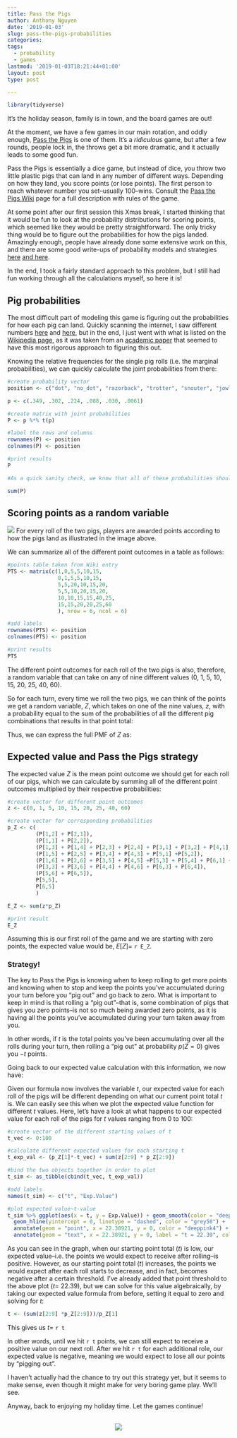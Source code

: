 ```yaml
---
title: Pass the Pigs 
author: Anthony Nguyen
date: '2019-01-03'
slug: pass-the-pigs-probabilities
categories:
tags:
  - probability
  - games
lastmod: '2019-01-03T18:21:44+01:00'
layout: post
type: post

---
```

```r
library(tidyverse)
```
It's the holiday season, family is in town, and the board games are out!

At the moment, we have a few games in our main rotation, and oddly enough, [Pass the Pigs](https://www.amazon.com/Winning-Moves-Games-Pass-Pigs/dp/B00005JG3Y) is one of them. It's a *ridiculous* game, but after a few rounds, people lock in, the throws get a bit more dramatic, and it actually leads to some good fun.

Pass the Pigs is essentially a dice game, but instead of dice, you throw two little plastic pigs that can land in any number of different ways. Depending on how they land, you score points (or lose points). The first person to reach whatever number you set--usually 100--wins. Consult the [Pass the Pigs Wiki](https://en.wikipedia.org/wiki/Pass_the_Pigs) page for a full description with rules of the game.

At some point after our first session this Xmas break, I started thinking that it would be fun to look at the probability distributions for scoring points, which seemed like they would be pretty straightforward. The only tricky thing would be to figure out the probabilities for how the pigs landed. Amazingly enough, people have already done some extensive work on this, and there are some good write-ups of probability models and strategies [here](http://daynebatten.com/2015/09/optimal-pass-the-pigs-strategy/) [and here](http://paulowengames.blogspot.com/2012/01/risk-management-and-pigs-running.html).

In the end, I took a fairly standard approach to this problem, but I still had fun working through all the calculations myself, so here it is!

## Pig probabilities

The most difficult part of modeling this game is figuring out the probabilities for how each pig can land. Quickly scanning the internet, I saw different numbers [here](https://boardgamegeek.com/thread/708103/serious-stats-silly-game) and [here](http://passpigs.tripod.com/prob.html), but in the end, I just went with what is listed on the [Wikipedia page](https://en.wikipedia.org/wiki/Pass_the_Pigs#Relative_frequencies), as it was taken from an [academic paper](http://jse.amstat.org/v14n3/datasets.kern.html) that seemed to have this most rigorous approach to figuring this out.

Knowing the relative frequencies for the single pig rolls (i.e. the marginal probabilities), we can quickly calculate the joint probabilities from there:

```r

#create probability vector
position <- c("dot", "no_dot", "razorback", "trotter", "snouter", "jowler")

p <- c(.349, .302, .224, .088, .030, .0061)

#create matrix with joint probabilities
P <- p %*% t(p)

#label the rows and columns
rownames(P) <- position
colnames(P) <- position

#print results
P
```

```r
#As a quick sanity check, we know that all of these probabilities should sum up to one, which we can quickly verify:

sum(P)
```

## Scoring points as a random variable
![](/posts/2019-01-03-pass-the-pigs-probabilities_files/pass_pigs_pts.jpg)
For every roll of the two pigs, players are awarded points according to how the pigs land as illustrated in the image above.

We can summarize all of the different point outcomes in a table as follows:
```r

#points table taken from Wiki entry
PTS <- matrix(c(1,0,5,5,10,15,
                0,1,5,5,10,15,
                5,5,20,10,15,20,
                5,5,10,20,15,20,
                10,10,15,15,40,25,
                15,15,20,20,25,60
                ), nrow = 6, ncol = 6)

#add labels
rownames(PTS) <- position
colnames(PTS) <- position

#print results
PTS
```
The different point outcomes for each roll of the two pigs is also, therefore, a random variable that can take on any of nine different values (0, 1, 5, 10, 15, 20, 25, 40, 60).

So for each turn, every time we roll the two pigs, we can think of the points we get a random variable, $Z$, which takes on one of the nine values, $z$, with a probability equal to the sum of the probabilities of all the different pig combinations that results in that point total:

\begin{align*}
p(Z=0) =& \,p(\text{dot, no_dot}) + p(\text{no_dot, dot}) \\
p(Z=1) =& \,p(\text{dot, dot}) + p(\text{no_dot, no_dot}) \\
p(Z=5) =& \,p(\text{razorback, dot}) + p(\text{trotter, dot}) + p(\text{razorback, no_dot}) + p(\text{trotter, no_dot}) + \\
  &p(\text{dot, razorback}) + p(\text{no_dot, razorback}) + p(\text{dot, trotter}) + p(\text{no_dot, trotter}) \\
p(Z=10) =& \,p(\text{snouter, dot}) + p(\text{snouter, no_dot}) + p(\text{trotter, razorback}) + p(\text{razorback, trotter}) + \\
  &p(\text{dot, snouter}) + p(\text{no_dot, snouter}) \\
p(Z=15) =& \,p(\text{jowler, dot}) + p(\text{jowler, no_dot}) + p(\text{snouter, razorback}) + p(\text{snouter, trotter}) + \\
  &p(\text{razorback, snouter}) + p(\text{trotter, snouter}) + p(\text{dot, jowler}) + p(\text{no_dot, jowler})\\
p(Z=20) =& \,p(\text{razorback, razorback}) + p(\text{jowler, razorback}) + p(\text{trotter, trotter}) +p(\text{jowler, trotter}) + \\
  &p(\text{razorback, jowler}) + p(\text{trotter, jowler}) \\
p(Z=25) =& \,p(\text{jowler, snouter}) + p(\text{snouter, jowler}) \\
p(Z=40) =& \,p(\text{snouter, snouter}) \\
p(Z=60) =& \,p(\text{jowler, jowler})
\end{align*}

Thus, we can express the full PMF of $Z$ as:

\begin{equation}
    p_Z(z)=
    \begin{cases}
      `r P[1,2] + P[2,1]`, & \text{if}\ z=0 \\
      `r P[1,1] + P[2,2]`, & \text{if}\ z=1 \\
      `r P[1,3] + P[1,4] + P[2,3] + P[2,4] + P[3,1] + P[3,2] + P[4,1] +P[4,2]`, & \text{if}\ z=5 \\
      `r P[1,5] + P[2,5] + P[3,4] + P[4,3] + P[5,1] +P[5,2]`, & \text{if}\ z=10 \\
      `r P[1,6] + P[2,6] + P[3,5] + P[4,5] +P[5,3] + P[5,4] + P[6,1] + P[6,2]`, & \text{if}\ z=15 \\
      `r P[3,3] + P[3,6] + P[4,4] + P[4,6] + P[6,3] + P[6,4]`, & \text{if}\ z=20 \\
      `r P[5,6] + P[6,5]`, & \text{if}\ z=25 \\
      `r P[5,5]`, & \text{if}\ z=40 \\
      `r P[6,6]`, & \text{if}\ z=60 \\
      0, & \text{otherwise.}
    \end{cases}
  \end{equation}

## Expected value and Pass the Pigs strategy

The expected value $Z$ is the mean point outcome we should get for each roll of our pigs, which we can calculate by summing all of the different point outcomes multiplied by their respective probabilities:

\begin{align}
E[Z] &= \sum z p_Z(z) \\
  &= 0\cdot p(Z=0) + 1\cdot p(Z=1) + \dots 60\cdot p(Z=60)
\end{align}

```r

#create vector for different point outcomes
z <- c(0, 1, 5, 10, 15, 20, 25, 40, 60)

#create vector for corresponding probabilities
p_Z <- c(
         (P[1,2] + P[2,1]),
         (P[1,1] + P[2,2]),
         (P[1,3] + P[1,4] + P[2,3] + P[2,4] + P[3,1] + P[3,2] + P[4,1] +P[4,2]),
         (P[1,5] + P[2,5] + P[3,4] + P[4,3] + P[5,1] +P[5,2]),
         (P[1,6] + P[2,6] + P[3,5] + P[4,5] +P[5,3] + P[5,4] + P[6,1] + P[6,2]),
         (P[3,3] + P[3,6] + P[4,4] + P[4,6] + P[6,3] + P[6,4]),
         (P[5,6] + P[6,5]),
         P[5,5],
         P[6,5]
         )

E_Z <- sum(z*p_Z)

#print result
E_Z
```
Assuming this is our first roll of the game and we are starting with zero points, the expected value would be, $E[Z]$= `r E_Z`.

### Strategy!

The key to Pass the Pigs is knowing when to keep rolling to get more points and knowing when to stop and keep the points you've accumulated during your turn before you "pig out" and go back to zero. What is important to keep in mind is that rolling a "pig out"--that is, some combination of pigs that gives you zero points--is not so much being awarded zero points, as it is having all the points you've accumulated during your turn taken away from you.

In other words, if $t$ is the total points you've been accumulating over all the rolls during your turn, then rolling a "pig out" at probability $p(Z=0)$ gives you $-t$ points.

Going back to our expected value calculation with this information, we now have:

\begin{align}
E[Z] &= \sum z p_Z(z) \\
  &= -t\cdot p(Z=0) + 1\cdot p(Z=1) + \dots 60\cdot p(Z=60)
\end{align}

Given our formula now involves the variable $t$, our expected value for each roll of the pigs will be different depending on what our current point total $t$ is. We can easily see this when we plot the expected value function for different $t$ values.  Here, let's have a look at what happens to our expected value for each roll of the pigs for $t$ values ranging from 0 to 100:

```r

#create vector of the different starting values of t
t_vec <- 0:100

#calculate different expected values for each starting t
t_exp_val <- (p_Z[1]*-t_vec) + sum(z[2:9] * p_Z[2:9])

#bind the two objects together in order to plot
t_sim <- as_tibble(cbind(t_vec, t_exp_val))

#add labels
names(t_sim) <- c("t", "Exp.Value")

#plot expected value~t-value
t_sim %>% ggplot(aes(x = t, y = Exp.Value)) + geom_smooth(color = "deeppink", method = "loess") +
  geom_hline(yintercept = 0, linetype = "dashed", color = "grey50") +
  annotate(geom = "point", x = 22.38921, y = 0, color = "deeppink4") +
  annotate(geom = "text", x = 22.38921, y = 0, label = "t = 22.39", color = "deeppink4", size = 3.5, hjust= -0.1, vjust= -0.2)
```
As you can see in the graph, when our starting point total ($t$) is low, our expected value--i.e. the points we would expect to receive after rolling--is positive.  However, as our starting point total ($t$) increases, the points we would expect after each roll starts to decrease, and in fact, becomes negative after a certain threshold. I've already added that point threshold to the above plot ($t$= 22.39), but we can solve for this value algebraically, by taking our expected value formula from before, setting it equal to zero and solving for $t$:

\begin{align}
t &= \frac{1\cdot p(Z=1) + \dots + 60\cdot p(Z=60)}{p(Z=0)}
\end{align}

```r

t <- (sum(z[2:9] *p_Z[2:9]))/p_Z[1]
```
This gives us $t =$ `r t`

In other words, until we hit `r t` points, we can still expect to receive a positive value on our next roll.  After we hit `r t` for each additional role, our expected value is negative, meaning we would expect to lose all our points by "pigging out".

I haven't actually had the chance to try out this strategy yet, but it seems to make sense, even though it might make for very boring game play. We'll see.

Anyway, back to enjoying my holiday time. Let the games continue!

<br>
<center>
![](/posts/2019-01-03-pass-the-pigs-probabilities_files/ptp_2017_500px.jpg)
</center>
